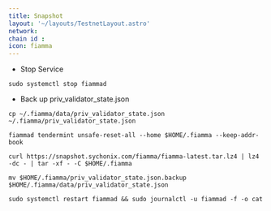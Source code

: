 ```yaml
---
title: Snapshot
layout: '~/layouts/TestnetLayout.astro'
network: 
chain id : 
icon: fiamma
---
```




- Stop Service
```
sudo systemctl stop fiammad
```
- Back up priv_validator_state.json
```
cp ~/.fiamma/data/priv_validator_state.json  ~/.fiamma/priv_validator_state.json
```
```
fiammad tendermint unsafe-reset-all --home $HOME/.fiamma --keep-addr-book
```
```
curl https://snapshot.sychonix.com/fiamma/fiamma-latest.tar.lz4 | lz4 -dc - | tar -xf - -C $HOME/.fiamma
```
```
mv $HOME/.fiamma/priv_validator_state.json.backup $HOME/.fiamma/data/priv_validator_state.json
```
```
sudo systemctl restart fiammad && sudo journalctl -u fiammad -f -o cat
```